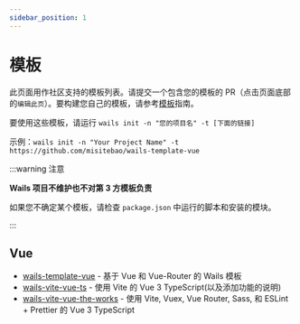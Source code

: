 ```yaml
---
sidebar_position: 1
---
```


# 模板

此页面用作社区支持的模板列表。请提交一个包含您的模板的 PR（点击页面底部的`编辑此页`）。要构建您自己的模板，请参考[模板](/docs/guides/templates)指南。

要使用这些模板，请运行 `wails init -n "您的项目名" -t [下面的链接]`

示例：`wails init -n "Your Project Name" -t https://github.com/misitebao/wails-template-vue`

:::warning 注意

**Wails 项目不维护也不对第 3 方模板负责**

如果您不确定某个模板，请检查 `package.json` 中运行的脚本和安装的模块。

:::

## Vue

- [wails-template-vue](https://github.com/misitebao/wails-template-vue) - 基于 Vue 和 Vue-Router 的 Wails 模板
- [wails-vite-vue-ts](https://github.com/codydbentley/wails-vite-vue-ts) - 使用 Vite 的 Vue 3 TypeScript(以及添加功能的说明)
- [wails-vite-vue-the-works](https://github.com/codydbentley/wails-vite-vue-the-works) - 使用 Vite, Vuex, Vue Router, Sass, 和 ESLint + Prettier 的 Vue 3 TypeScript
